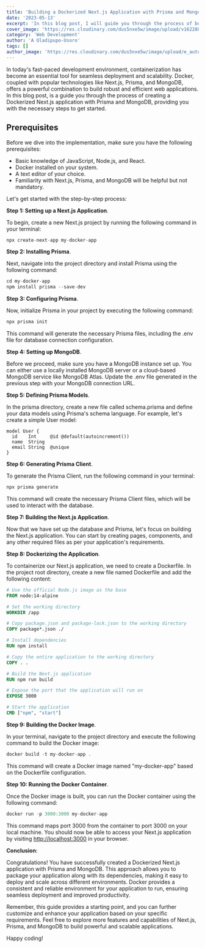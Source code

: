 ```yaml
---
title: 'Building a Dockerized Next.js Application with Prisma and MongoDB'
date: '2023-05-13'
excerpt: 'In this blog post, I will guide you through the process of building a Dockerized Next.js application with Prisma and MongoDB.'
cover_image: 'https://res.cloudinary.com/dus5nxe5w/image/upload/v1622887120/shiftKeyOnTypewriter_rh1kuy.webp'
category: 'Web Development'
author: 'A Oladipupo-Usoro'
tags: []
author_image: 'https://res.cloudinary.com/dus5nxe5w/image/upload/e_auto_color,q_80,r_30/v1684008562/Screenshot_2023-05-13_at_21.06.25_aerrka.webp'
---
```


In today's fast-paced development environment, containerization has become an essential tool for seamless deployment and scalability. Docker, coupled with popular technologies like Next.js, Prisma, and MongoDB, offers a powerful combination to build robust and efficient web applications. In this blog post, is a guide you through the process of creating a Dockerized Next.js application with Prisma and MongoDB, providing you with the necessary steps to get started.

## Prerequisites

Before we dive into the implementation, make sure you have the following prerequisites:

- Basic knowledge of JavaScript, Node.js, and React.
- Docker installed on your system.
- A text editor of your choice.
- Familiarity with Next.js, Prisma, and MongoDB will be helpful but not mandatory.

Let's get started with the step-by-step process:

**Step 1: Setting up a Next.js Application**.

To begin, create a new Next.js project by running the following command in your terminal:

```javascript
npx create-next-app my-docker-app
```

**Step 2: Installing Prisma**.

Next, navigate into the project directory and install Prisma using the following command:

```javascript
cd my-docker-app
npm install prisma --save-dev
```

**Step 3: Configuring Prisma**.

Now, initialize Prisma in your project by executing the following command:

```javascript
npx prisma init
```

This command will generate the necessary Prisma files, including the .env file for database connection configuration.

**Step 4: Setting up MongoDB**.

Before we proceed, make sure you have a MongoDB instance set up. You can either use a locally installed MongoDB server or a cloud-based MongoDB service like MongoDB Atlas. Update the .env file generated in the previous step with your MongoDB connection URL.

**Step 5: Defining Prisma Models**.

In the prisma directory, create a new file called schema.prisma and define your data models using Prisma's schema language. For example, let's create a simple User model:

```prisma
model User {
  id    Int     @id @default(autoincrement())
  name  String
  email String  @unique
}
```

**Step 6: Generating Prisma Client**.

To generate the Prisma Client, run the following command in your terminal:

```javascript
npx prisma generate
```

This command will create the necessary Prisma Client files, which will be used to interact with the database.

**Step 7: Building the Next.js Application**.

Now that we have set up the database and Prisma, let's focus on building the Next.js application. You can start by creating pages, components, and any other required files as per your application's requirements.

**Step 8: Dockerizing the Application**.

To containerize our Next.js application, we need to create a Dockerfile. In the project root directory, create a new file named Dockerfile and add the following content:

```dockerfile
# Use the official Node.js image as the base
FROM node:14-alpine

# Set the working directory
WORKDIR /app

# Copy package.json and package-lock.json to the working directory
COPY package*.json ./

# Install dependencies
RUN npm install

# Copy the entire application to the working directory
COPY . .

# Build the Next.js application
RUN npm run build

# Expose the port that the application will run on
EXPOSE 3000

# Start the application
CMD ["npm", "start"]
```

**Step 9: Building the Docker Image**.

In your terminal, navigate to the project directory and execute the following command to build the Docker image:

```javascript
docker build -t my-docker-app .
```

This command will create a Docker image named "my-docker-app" based on the Dockerfile configuration.

**Step 10: Running the Docker Container**.

Once the Docker image is built, you can run the Docker container using the following command:

```javascript
docker run -p 3000:3000 my-docker-app
```

This command maps port 3000 from the container to port 3000 on your local machine. You should now be able to access your Next.js application by visiting [http://localhost:3000](http://localhost:3000) in your browser.

**Conclusion**:

Congratulations! You have successfully created a Dockerized Next.js application with Prisma and MongoDB. This approach allows you to package your application along with its dependencies, making it easy to deploy and scale across different environments. Docker provides a consistent and reliable environment for your application to run, ensuring seamless deployment and improved productivity.

Remember, this guide provides a starting point, and you can further customize and enhance your application based on your specific requirements. Feel free to explore more features and capabilities of Next.js, Prisma, and MongoDB to build powerful and scalable applications.

Happy coding!
